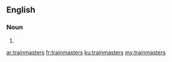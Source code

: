 ==English==

===Noun===
{{head|en}}

# {{plural of|trainmaster}}

[[ar:trainmasters]]
[[fr:trainmasters]]
[[ku:trainmasters]]
[[my:trainmasters]]